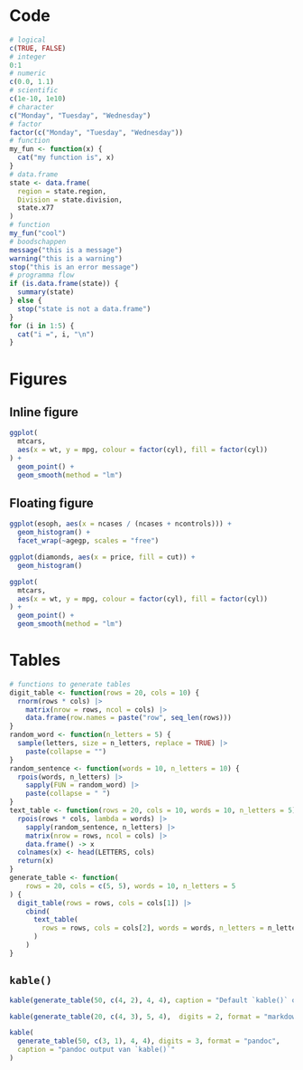 # Code

```r
# logical
c(TRUE, FALSE)
# integer
0:1
# numeric
c(0.0, 1.1)
# scientific
c(1e-10, 1e10)
# character
c("Monday", "Tuesday", "Wednesday")
# factor
factor(c("Monday", "Tuesday", "Wednesday"))
# function
my_fun <- function(x) {
  cat("my function is", x)
}
# data.frame
state <- data.frame(
  region = state.region,
  Division = state.division,
  state.x77
)
# function
my_fun("cool")
# boodschappen
message("this is a message")
warning("this is a warning")
stop("this is an error message")
# programma flow
if (is.data.frame(state)) {
  summary(state)
} else {
  stop("state is not a data.frame")
}
for (i in 1:5) {
  cat("i =", i, "\n")
}
```

# Figures

## Inline figure

```r
ggplot(
  mtcars,
  aes(x = wt, y = mpg, colour = factor(cyl), fill = factor(cyl))
) +
  geom_point() +
  geom_smooth(method = "lm")
```

## Floating figure

```r
ggplot(esoph, aes(x = ncases / (ncases + ncontrols))) +
  geom_histogram() +
  facet_wrap(~agegp, scales = "free")
```

```r
ggplot(diamonds, aes(x = price, fill = cut)) +
  geom_histogram()
```

```r
ggplot(
  mtcars,
  aes(x = wt, y = mpg, colour = factor(cyl), fill = factor(cyl))
) +
  geom_point() +
  geom_smooth(method = "lm")
```

# Tables

```r
# functions to generate tables
digit_table <- function(rows = 20, cols = 10) {
  rnorm(rows * cols) |>
    matrix(nrow = rows, ncol = cols) |>
    data.frame(row.names = paste("row", seq_len(rows)))
}
random_word <- function(n_letters = 5) {
  sample(letters, size = n_letters, replace = TRUE) |>
    paste(collapse = "")
}
random_sentence <- function(words = 10, n_letters = 10) {
  rpois(words, n_letters) |>
    sapply(FUN = random_word) |>
    paste(collapse = " ")
}
text_table <- function(rows = 20, cols = 10, words = 10, n_letters = 5) {
  rpois(rows * cols, lambda = words) |>
    sapply(random_sentence, n_letters) |>
    matrix(nrow = rows, ncol = cols) |>
    data.frame() -> x
  colnames(x) <- head(LETTERS, cols)
  return(x)
}
generate_table <- function(
    rows = 20, cols = c(5, 5), words = 10, n_letters = 5
) {
  digit_table(rows = rows, cols = cols[1]) |>
    cbind(
      text_table(
        rows = rows, cols = cols[2], words = words, n_letters = n_letters
      )
    )
}
```

## `kable()`

```r
kable(generate_table(50, c(4, 2), 4, 4), caption = "Default `kable()` output.")
```

```r
kable(generate_table(20, c(4, 3), 5, 4),  digits = 2, format = "markdown")
```

```r
kable(
  generate_table(50, c(3, 1), 4, 4), digits = 3, format = "pandoc",
  caption = "pandoc output van `kable()`"
)
```
